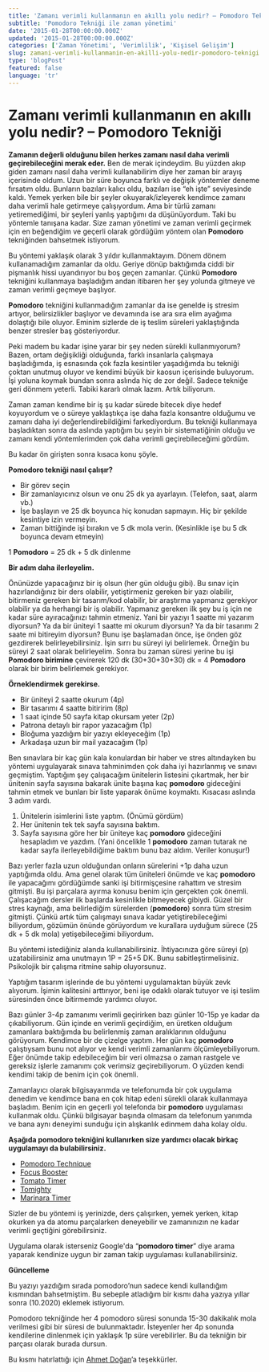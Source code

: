 ```yaml
---
title: 'Zamanı verimli kullanmanın en akıllı yolu nedir? – Pomodoro Tekniği'
subtitle: 'Pomodoro Tekniği ile zaman yönetimi'
date: '2015-01-28T00:00:00.000Z'
updated: '2015-01-28T00:00:00.000Z'
categories: ['Zaman Yönetimi', 'Verimlilik', 'Kişisel Gelişim']
slug: zamani-verimli-kullanmanin-en-akilli-yolu-nedir-pomodoro-teknigi
type: 'blogPost'
featured: false
language: 'tr'
---
```


# Zamanı verimli kullanmanın en akıllı yolu nedir? – Pomodoro Tekniği

**Zamanın değerli olduğunu bilen herkes zamanı nasıl daha verimli geçirebileceğini merak eder.** Ben de merak içindeydim. Bu yüzden akıp giden zamanı nasıl daha verimli kullanabilirim diye her zaman bir arayış içerisinde oldum. Uzun bir süre boyunca farklı ve değişik yöntemler deneme fırsatım oldu. Bunların bazıları kalıcı oldu, bazıları ise “eh işte” seviyesinde kaldı. Yemek yerken bile bir şeyler okuyarak/izleyerek kendimce zamanı daha verimli hale getirmeye çalışıyordum. Ama bir türlü zamanı yetiremediğimi, bir şeyleri yanlış yaptığımı da düşünüyordum. Taki bu yöntemle tanışana kadar. Size zaman yönetimi ve zaman verimli geçirmek için en beğendiğim ve geçerli olarak gördüğüm yöntem olan **Pomodoro** tekniğinden bahsetmek istiyorum.

Bu yöntemi yaklaşık olarak 3 yıldır kullanmaktayım. Dönem dönem kullanamadığım zamanlar da oldu. Geriye dönüp baktığımda ciddi bir pişmanlık hissi uyandırıyor bu boş geçen zamanlar. Çünkü **Pomodoro** tekniğini kullanmaya başladığım andan itibaren her şey yolunda gitmeye ve zaman verimli geçmeye başlıyor.

**Pomodoro** tekniğini kullanmadığım zamanlar da ise genelde iş stresim artıyor, belirsizlikler başlıyor ve devamında ise ara sıra elim ayağıma dolaştığı bile oluyor. Eminim sizlerde de iş teslim süreleri yaklaştığında benzer stresler baş gösteriyordur.

Peki madem bu kadar işine yarar bir şey neden sürekli kullanmıyorum? Bazen, ortam değişikliği olduğunda, farklı insanlarla çalışmaya başladığımda, iş esnasında çok fazla kesintiler yaşadığımda bu tekniği çoktan unutmuş oluyor ve kendimi büyük bir kaosun içerisinde buluyorum. İşi yoluna koymak bundan sonra aslında hiç de zor değil. Sadece tekniğe geri dönmem yeterli. Tabiki kararlı olmak lazım. Artık biliyorum.

Zaman zaman kendime bir iş şu kadar sürede bitecek diye hedef koyuyordum ve o süreye yaklaştıkça işe daha fazla konsantre olduğumu ve zamanı daha iyi değerlendirebildiğimi farkediyordum. Bu tekniği kullanmaya başladıktan sonra da aslında yaptığım bu şeyin bir sistematiğinin olduğu ve zamanı kendi yöntemlerimden çok daha verimli geçirebileceğimi gördüm.

Bu kadar ön girişten sonra kısaca konu şöyle.

**Pomodoro tekniği nasıl çalışır?**

- Bir görev seçin
- Bir zamanlayıcınız olsun ve onu 25 dk ya ayarlayın. (Telefon, saat, alarm vb.)
- İşe başlayın ve 25 dk boyunca hiç konudan sapmayın. Hiç bir şekilde kesintiye izin vermeyin.
- Zaman bittiğinde işi bırakın ve 5 dk mola verin. (Kesinlikle işe bu 5 dk boyunca devam etmeyin)

1 **Pomodoro** = 25 dk + 5 dk dinlenme

**Bir adım daha ilerleyelim.**

Önünüzde yapacağınız bir iş olsun (her gün olduğu gibi). Bu sınav için hazırlandığınız bir ders olabilir, yetiştirmeniz gereken bir yazı olabilir, bitirmeniz gereken bir tasarım/kod olabilir, bir araştırma yapmanız gerekiyor olabilir ya da herhangi bir iş olabilir. Yapmanız gereken ilk şey bu iş için ne kadar süre ayıracağınızı tahmin etmeniz. Yani bir yazıyı 1 saatte mi yazarım diyorsun? Ya da bir üniteyi 1 saatte mi okurum diyorsun? Ya da bir tasarımı 2 saate mi bitireyim diyorsun? Bunu işe başlamadan önce, işe önden göz gezdirerek belirleyebilirsiniz. İşin sırrı bu süreyi iyi belirlemek. Örneğin bu süreyi 2 saat olarak belirleyelim. Sonra bu zaman süresi yerine bu işi **Pomodoro birimine** çevirerek 120 dk (30+30+30+30) dk = 4 **Pomodoro** olarak bir birim belirlemek gerekiyor.

**Örneklendirmek gerekirse.**

- Bir üniteyi 2 saatte okurum (4p)
- Bir tasarımı 4 saatte bitiririm (8p)
- 1 saat içinde 50 sayfa kitap okursam yeter (2p)
- Patrona detaylı bir rapor yazacağım (1p)
- Bloğuma yazdığım bir yazıyı ekleyeceğim (1p)
- Arkadaşa uzun bir mail yazacağım (1p)

Ben sınavlara bir kaç gün kala konulardan bir haber ve stres altındayken bu yöntemi uygulayarak sınava tahminimden çok daha iyi hazırlanmış ve sınavı geçmiştim. Yaptığım şey çalışacağım ünitelerin listesini çıkartmak, her bir ünitenin sayfa sayısına bakarak ünite başına kaç **pomodoro** gideceğini tahmin etmek ve bunları bir liste yaparak önüme koymaktı. Kısacası aslında 3 adım vardı.

1. Ünitelerin isimlerini liste yaptım. (Önümü gördüm)
2. Her ünitenin tek tek sayfa sayısına baktım.
3. Sayfa sayısına göre her bir üniteye kaç **pomodoro** gideceğini hesapladım ve yazdım. (Yani öncelikle 1 **pomodoro** zaman tutarak ne kadar sayfa ilerleyebildiğime baktım bunu baz aldım. Veriler konuşur!)

Bazı yerler fazla uzun olduğundan onların sürelerini +1p daha uzun yaptığımda oldu. Ama genel olarak tüm üniteleri önümde ve kaç **pomodoro** ile yapacağımı gördüğümde sanki işi bitirmişçesine rahattım ve stresim gitmişti. Bu işi parçalara ayırma konusu benim için gerçekten çok önemli. Çalışacağım dersler ilk başlarda kesinlikle bitmeyecek gibiydi. Güzel bir stres kaynağı, ama belirlediğim sürelerden (**pomodoro**) sonra tüm stresim gitmişti. Çünkü artık tüm çalışmayı sınava kadar yetiştirebileceğimi biliyordum, gözümün önünde görüyordum ve kurallara uyduğum sürece (25 dk + 5 dk mola) yetişebileceğimi biliyordum.

Bu yöntemi istediğiniz alanda kullanabilirsiniz. İhtiyacınıza göre süreyi (p) uzatabilirsiniz ama unutmayın 1P = 25+5 DK. Bunu sabitleştirmelisiniz. Psikolojik bir çalışma ritmine sahip oluyorsunuz.

Yaptığım tasarım işlerinde de bu yöntemi uygulamaktan büyük zevk alıyorum. İşimin kalitesini arttırıyor, beni işe odaklı olarak tutuyor ve işi teslim süresinden önce bitirmemde yardımcı oluyor.

Bazı günler 3-4p zamanımı verimli geçirirken bazı günler 10-15p ye kadar da çıkabiliyorum. Gün içinde en verimli geçirdiğim, en üretken olduğum zamanlara baktığımda bu belirlenmiş zaman aralıklarının olduğunu görüyorum. Kendimce bir de çizelge yaptım. Her gün kaç **pomodoro** çalıştıysam bunu not alıyor ve kendi verimli zamanlarımı ölçümleyebiliyorum. Eğer önümde takip edebileceğim bir veri olmazsa o zaman rastgele ve gereksiz işlerle zamanımı çok verimsiz geçirebiliyorum. O yüzden kendi kendimi takip de benim için çok önemli.

Zamanlayıcı olarak bilgisayarımda ve telefonumda bir çok uygulama denedim ve kendimce bana en çok hitap edeni sürekli olarak kullanmaya başladım. Benim için en geçerli yol telefonda bir **pomodoro** uygulaması kullanmak oldu. Çünkü bilgisayar başında olmasam da telefonum yanımda ve bana aynı deneyimi sunduğu için alışkanlık edinmem daha kolay oldu.

**Aşağıda pomodoro tekniğini kullanırken size yardımcı olacak birkaç uygulamayı da bulabilirsiniz.**

- [Pomodoro Technique](http://pomodorotechnique.com/)
- [Focus Booster](https://www.focusboosterapp.com/)
- [Tomato Timer](http://tomatoi.st/ojbz)
- [Tomighty](http://www.tomighty.org/)
- [Marinara Timer](http://www.marinaratimer.com/)

Sizler de bu yöntemi iş yerinizde, ders çalışırken, yemek yerken, kitap okurken ya da atomu parçalarken deneyebilir ve zamanınızın ne kadar verimli geçtiğini görebilirsiniz.

Uygulama olarak isterseniz Google'da “**pomodoro timer**” diye arama yaparak kendinize uygun bir zaman takip uygulaması kullanabilirsiniz.

**Güncelleme**

Bu yazıyı yazdığım sırada pomodoro’nun sadece kendi kullandığım kısmından bahsetmiştim. Bu sebeple atladığım bir kısmı daha yazıya yıllar sonra (10.2020) eklemek istiyorum.

Pomodoro tekniğinde her 4 pomodoro süresi sonunda 15-30 dakikalık mola verilmesi gibi bir süresi de bulunmaktadır. İsteyenler her 4p sonunda kendilerine dinlenmek için yaklaşık 1p süre verebilirler. Bu da tekniğin bir parçası olarak burada dursun.

Bu kısmı hatırlattığı için [Ahmet Doğan](https://www.ahmetdoganca.com/more-about-me)’a teşekkürler.
